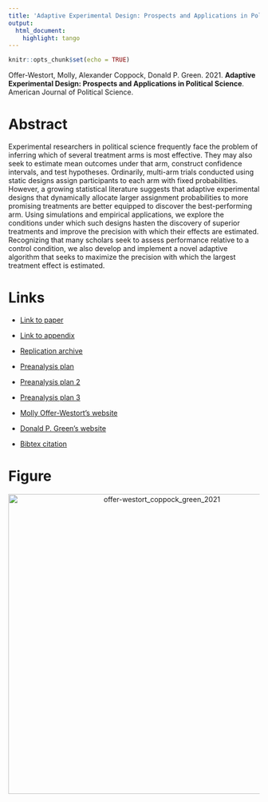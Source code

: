 ```yaml
---
title: 'Adaptive Experimental Design: Prospects and Applications in Political Science'
output:
  html_document:
    highlight: tango
---
```


```r
knitr::opts_chunk$set(echo = TRUE)
```

Offer-Westort, Molly, Alexander Coppock, Donald P. Green. 2021. <b>Adaptive Experimental Design: Prospects and Applications in Political Science</b>. American Journal of Political Science.

# Abstract
Experimental researchers in political science frequently face the problem of inferring which of several treatment arms is most effective. They may also seek to estimate mean outcomes under that arm, construct confidence intervals, and test hypotheses. Ordinarily, multi-arm trials conducted using static designs assign participants to each arm with fixed probabilities. However, a growing statistical literature suggests that adaptive experimental designs that dynamically allocate larger assignment probabilities to more promising treatments are better equipped to discover the best-performing arm. Using simulations and empirical applications, we explore the conditions under which such designs hasten the discovery of superior treatments  and improve the precision with which their effects are estimated. Recognizing that many scholars seek to assess performance relative to a control condition, we also develop and implement a novel adaptive algorithm that seeks to maximize the precision with which the largest treatment effect is estimated.

# Links
 - <a href='offer-westort_coppock_green_2021.pdf' target='_blank'>Link to paper</a>
 - <a href='offer-westort_coppock_green_2021_appendix.pdf'target='_blank'>Link to appendix</a>
 - <a href='https://doi.org/10.7910/DVN/CMUHBU'target='_blank'>Replication archive</a>
 - <a href='https://osf.io/6p7ry'target='_blank'>Preanalysis plan</a>
 - <a href='https://osf.io/xp8mc'target='_blank'>Preanalysis plan 2</a>
 - <a href='https://osf.io/6p7ry'target='_blank'>Preanalysis plan 3</a>

 - <a href= 'https://mollyow.github.io' target='_blank'>Molly Offer-Westort's website</a>
 - <a href= 'http://www.donaldgreen.com/' target='_blank'>Donald P. Green's website</a>
 - <a href='offer-westort_coppock_green_2021.txt'target='_blank'>Bibtex citation</a>

# Figure
<center><img src="display_figures/offer-westort_coppock_green_2021_display.png" alt="offer-westort_coppock_green_2021" width="600"></center>